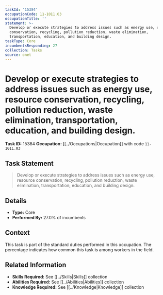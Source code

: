 ```yaml
---
taskId: '15384'
occupationCode: 11-1011.03
occupationTitle: ''
statement: >-
  Develop or execute strategies to address issues such as energy use, resource
  conservation, recycling, pollution reduction, waste elimination,
  transportation, education, and building design.
taskType: Core
incumbentsResponding: 27
collection: Tasks
source: onet
---
```

# Develop or execute strategies to address issues such as energy use, resource conservation, recycling, pollution reduction, waste elimination, transportation, education, and building design.

**Task ID:** 15384
**Occupation:** [[../Occupations|Occupation]] with code `11-1011.03`

## Task Statement

> Develop or execute strategies to address issues such as energy use, resource conservation, recycling, pollution reduction, waste elimination, transportation, education, and building design.

## Details

- **Type:** Core
- **Performed By:** 27.0% of incumbents

## Context

This task is part of the standard duties performed in this occupation. The percentage indicates how common this task is among workers in the field.

## Related Information

- **Skills Required:** See [[../Skills|Skills]] collection
- **Abilities Required:** See [[../Abilities|Abilities]] collection
- **Knowledge Required:** See [[../Knowledge|Knowledge]] collection
